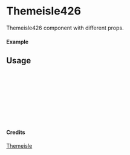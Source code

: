 
<Meta of={Themeisle426} title="Themeisle/Themeisle426" />

# Themeisle426

Themeisle426 component with different props.

#### Example

<Canvas of={Themeisle426.Primary} />

## Usage

```ts
import { Themeisle426 } from "yadl-ui";

const Example = () => {
  return (
      <Themeisle426 />
  );
};

export default Example;
```

#### Credits
[Themeisle](https://themeisle.com/illustrations)
